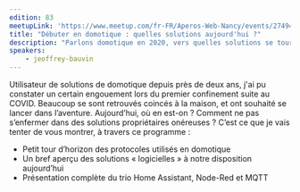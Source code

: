 ```yaml
---
edition: 83
meetupLink: 'https://www.meetup.com/fr-FR/Aperos-Web-Nancy/events/274941526/'
title: "Débuter en domotique : quelles solutions aujourd'hui ?"
description: "Parlons domotique en 2020, vers quelles solutions se tourner, qu'elles soient matérielles ou logicielles, et surtout, pour quel investissement temps/coût"
speakers:
    - jeoffrey-bauvin
---
```


Utilisateur de solutions de domotique depuis près de deux ans, j'ai pu constater un certain engouement lors du premier confinement suite au COVID. Beaucoup se sont retrouvés coincés à la maison, et ont souhaité se lancer dans l’aventure.
Aujourd’hui, où en est-on ? Comment ne pas s’enfermer dans des solutions propriétaires onéreuses ? C’est ce que je vais tenter de vous montrer, à travers ce programme :

-   Petit tour d’horizon des protocoles utilisés en domotique
-   Un bref aperçu des solutions « logicielles » à notre disposition aujourd’hui
-   Présentation complète du trio Home Assistant, Node-Red et MQTT

<Youtube videoId="nBaKmKRjNMs" title="Débuter en domotique : quelles solutions aujourd'hui ?" />
